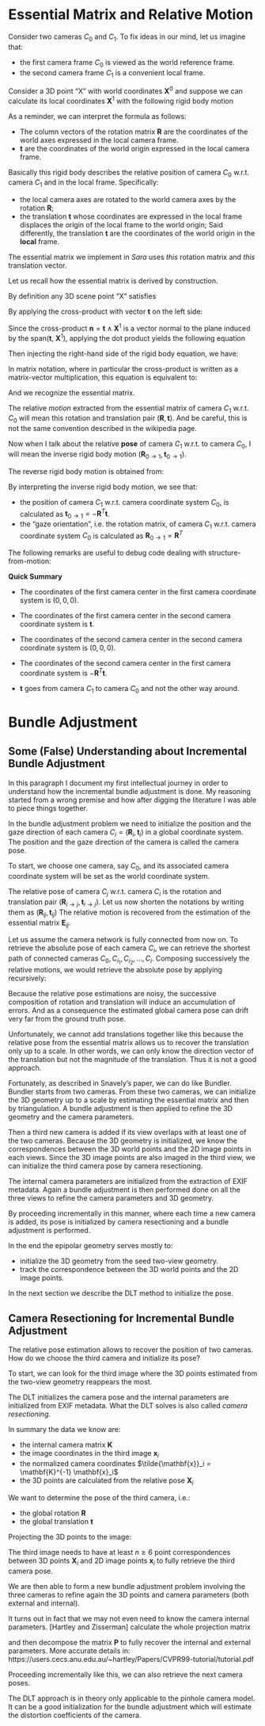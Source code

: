 # Essential Matrix and Relative Motion

Consider two cameras $C_0$ and $C_1$. To fix ideas in our mind, let us imagine
that:

- the first camera frame $C_0$ is viewed as the world reference frame.
- the second camera frame $C_1$ is a convenient local frame.

Consider a 3D point "X" with world coordinates $\mathbf{X}^0$ and suppose we can
calculate its local coordinates $\mathbf{X}^1$ with the following rigid body
motion

\begin{equation}
  \mathbf{X}^1 = \mathbf{R} \mathbf{X}^0 + \mathbf{t} .
\end{equation}

As a reminder, we can interpret the formula as follows:

- The column vectors of the rotation matrix $\mathbf{R}$ are the
  coordinates of the world axes expressed in the local camera frame.
- $\mathbf{t}$ are the coordinates of the world origin expressed in the
  local camera frame.

Basically this rigid body describes the relative position of camera $C_0$
w.r.t. camera $C_1$ and in the local frame. Specifically:

- the local camera axes are rotated to the world camera axes by the rotation
  $\mathbf{R}$;
- the translation $\mathbf{t}$ whose coordinates are expressed in the local
  frame displaces the origin of the local frame to the world origin;
  Said differently, the translation $\mathbf{t}$ are the coordinates of the
  world origin in the **local** frame.

The essential matrix we implement in *Sara* uses *this* rotation matrix and
*this* translation vector.

\begin{equation}
  \mathbf{E} = [\mathbf{t}]_\times \mathbf{R}\ .
\end{equation}

:::puzzle
Let us recall how the essential matrix is derived by construction.

By definition any 3D scene point "X" satisfies
\begin{equation}
  \mathbf{X}^1 = \mathbf{R} \mathbf{X}^0 + \mathbf{t}
\end{equation}

By applying the cross-product with vector $\mathbf{t}$ on the left side:
\begin{equation}
  \mathbf{t} \wedge \mathbf{X}^1 = \mathbf{t} \wedge ( \mathbf{R} \mathbf{X}^0 +
  \mathbf{t} )
\end{equation}

Since the cross-product $\mathbf{n} = \mathbf{t} \wedge \mathbf{X}^1$ is a
vector normal to the plane induced by the $\mathrm{span}(\mathbf{t}$,
$\mathbf{X}^1)$, applying the dot product yields the following equation

\begin{equation}
  \langle \mathbf{X}^1, \mathbf{n} \rangle = 0
\end{equation}

Then injecting the right-hand side of the rigid body equation, we have:
\begin{equation}
  \langle \mathbf{X}^1, \mathbf{t} \wedge ( \mathbf{R} \mathbf{X}^0 +
  \mathbf{t}) \rangle = 0
\end{equation}

In matrix notation, where in particular the cross-product is written as a
matrix-vector multiplication, this equation is equivalent to:
\begin{equation}
  \mathbf{X}^{1T} [\mathbf{t}]_\times \mathbf{R} \mathbf{X}^0 = 0
\end{equation}

And we recognize the essential matrix.
:::


The relative *motion* extracted from the essential matrix of camera
$C_1$ w.r.t. $C_0$ will mean this rotation and translation pair
$(\mathbf{R}, \mathbf{t})$. And be careful, this is not the same
convention described in the wikipedia page.


Now when I talk about the relative **pose** of camera $C_1$ w.r.t. to camera
$C_0$, I will mean the inverse rigid body motion
$(\mathbf{R}_{0 \rightarrow 1}, \mathbf{t}_{0 \rightarrow 1})$.

The reverse rigid body motion is obtained from:

\begin{equation}
  \begin{aligned}
  %
  \mathbf{R} \mathbf{X}^0 + \mathbf{t} &= \mathbf{X}^1 \\
  %
  \mathbf{X}^0 + \mathbf{R^T} \mathbf{t} &= \mathbf{R}^T \mathbf{X}^1 \\
  %
  \mathbf{X}^0 &= \mathbf{R}^T \mathbf{X}^1 - \mathbf{R^T} \mathbf{t} \\
  %
  \end{aligned}
\end{equation}

By interpreting the inverse rigid body motion, we see that:

- the position of camera $C_1$ w.r.t. camera coordinate system $C_0$,
  is calculated as $\mathbf{t}_{0 \rightarrow 1} = -\mathbf{R}^T \mathbf{t}$.
- the "gaze orientation", i.e. the rotation matrix, of camera $C_1$ w.r.t. camera
  coordinate system $C_0$ is calculated as $\mathbf{R}_{0
  \rightarrow 1} = \mathbf{R}^T$

The following remarks are useful to debug code dealing with structure-from-motion:

:::puzzle
**Quick Summary**

- The coordinates of the first camera center in the first camera coordinate
  system is $(0, 0, 0)$.
- The coordinates of the first camera center in the second camera coordinate
  system is $\mathbf{t}$.
- The coordinates of the second camera center in the second camera coordinate
  system is $(0, 0, 0)$.
- The coordinates of the second camera center in the first camera coordinate
  system is $-\mathbf{R}^T \mathbf{t}$.

- $\mathbf{t}$ goes from camera $C_1$ to camera $C_0$ and not
  the other way around.
:::


# Bundle Adjustment

## Some (False) Understanding about Incremental Bundle Adjustment

In this paragraph I document my first intellectual journey in order to
understand how the incremental bundle adjustment is done. My reasoning started
from a wrong premise and how after digging the literature I was able to piece
things together.

In the bundle adjustment problem we need to initialize the position and the gaze
direction of each camera $C_i = (\mathbf{R}_i, \mathbf{t}_i)$ in a global
coordinate system. The position and the gaze direction of the camera is called
the camera pose.

To start, we choose one camera, say $C_0$, and its associated camera
coordinate system will be set as the world coordinate system.

The relative pose of camera $C_j$ w.r.t. camera $C_i$ is the
rotation and translation pair $(\mathbf{R}_{i \rightarrow j},
\mathbf{t}_{i \rightarrow j})$. Let us now shorten the notations by writing them
as $(\mathbf{R}_{ij}, \mathbf{t}_{ij})$ The relative motion is recovered
from the estimation of the essential matrix $\mathbf{E}_{ij}$.

Let us assume the camera network is fully connected from now on. To retrieve
the absolute pose of each camera $C_i$, we can retrieve the shortest path
of connected cameras $C_0, C_{i_1}, C_{i_2},\dots, C_{i}$. Composing
successively the relative motions, we would retrieve the absolute pose by
applying recursively:

\begin{equation}
  \mathbf{R}_{j} = \mathbf{R}_{i} \mathbf{R}_{ij} \mathbf{R}_{i}^T \\
  %
  \mathbf{t}_j = \mathbf{t}_{ij} + \mathbf{t}_i
\end{equation}

Because the relative pose estimations are noisy, the successive composition of
rotation and translation will induce an accumulation of errors. And as a
consequence the estimated global camera pose can drift very far from the ground
truth pose.

Unfortunately, we cannot add translations together like this because the
relative pose from the essential matrix allows us to recover the translation
only up to a scale. In other words, we can only know the direction vector of the
translation but not the magnitude of the translation. Thus it is not a good
approach.

Fortunately, as described in Snavely's paper, we can do like Bundler. Bundler
starts from two cameras. From these two cameras, we can initialize the 3D
geometry up to a scale by estimating the essential matrix and then by
triangulation. A bundle adjustment is then applied to refine the 3D geometry and
the camera parameters.

Then a third new camera is added if its view overlaps with at least one of the
two cameras. Because the 3D geometry is initialized, we know the correspondences
between the 3D world points and the 2D image points in each views. Since the 3D
image points are also imaged in the third view, we can initialize the third
camera pose by camera resectioning.

The internal camera parameters are initialized from the extraction of EXIF
metadata. Again a bundle adjustment is then performed done on all the three
views to refine the camera parameters and 3D geometry.

By proceeding incrementally in this manner, where each time a new camera is
added, its pose is initialized by camera resectioning and a bundle adjustment is
performed.

In the end the epipolar geometry serves mostly to:

- initialize the 3D geometry from the seed two-view geometry.
- track the correspondence between the 3D world points and the 2D image points.

In the next section we describe the DLT method to initialize the pose.


## Camera Resectioning for Incremental Bundle Adjustment

The relative pose estimation allows to recover the position of two cameras. How
do we choose the third camera and initialize its pose?

To start, we can look for the third image where the 3D points estimated from the
two-view geometry reappears the most.

The DLT initializes the camera pose and the internal parameters are initialized
from EXIF metadata. What the DLT solves is also called *camera resectioning*.

In summary the data we know are:

- the internal camera matrix $\mathbf{K}$
- the image coordinates in the third image $\mathbf{x}_i$
- the normalized camera coordinates $\tilde{\mathbf{x}}_i = \mathbf{K}^{-1} \mathbf{x}_i$
- the 3D points are calculated from the relative pose $\mathbf{X}_i$

We want to determine the pose of the third camera, i.e.:

- the global rotation $\mathbf{R}$
- the global translation $\mathbf{t}$

Projecting the 3D points to the image:

\begin{equation}
  \mathbf{x}_i = \mathbf{K} [\mathbf{R} | \mathbf{t}] \mathbf{X}_i \\
  %
  \tilde{\mathbf{x}}_i = \mathbf{R} \mathbf{X}_i + \mathbf{t} \\
\end{equation}

The third image needs to have at least $n \geq 6$ point correspondences
between 3D points $\mathbf{X}_i$ and 2D image points $\mathbf{x}_i$
to fully retrieve the third camera pose.

We are then able to form a new bundle adjustment problem involving the three
cameras to refine again the 3D points and camera parameters (both external and
internal).

It turns out in fact that we may not even need to know the camera internal
parameters. [Hartley and Zisserman] calculate the whole projection matrix

\begin{equation}
  \mathbf{P} = \mathbf{K} [\mathbf{R} | \mathbf{t}]
\end{equation}

and then decompose the matrix $\mathbf{P}$ to fully recover the internal
and external parameters. More accurate details in:
https://users.cecs.anu.edu.au/~hartley/Papers/CVPR99-tutorial/tutorial.pdf

Proceeding incrementally like this, we can also retrieve the next camera poses.

The DLT approach is in theory only applicable to the pinhole camera model. It
can be a good initialization for the bundle adjustment which will estimate the
distortion coefficients of the camera.
